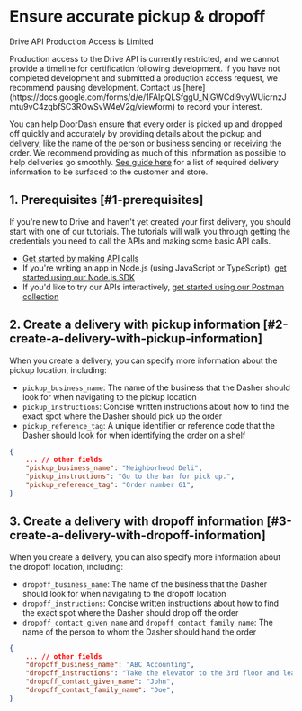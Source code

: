

# Ensure accurate pickup & dropoff

Drive API Production Access is Limited

<Warning>
Production access to the Drive API is currently restricted, and we cannot provide a timeline for certification following development. If you have not completed development and submitted a production access request, we recommend pausing development. Contact us [here](https://docs.google.com/forms/d/e/1FAIpQLSfggU_NjGWCdi9vyWUicrnzJmtu9vC4zgbfSC3ROwSvW4eV2g/viewform) to record your interest.
</Warning>

You can help DoorDash ensure that every order is picked up and dropped off quickly and accurately by providing details about the pickup and delivery, like the name of the person or business sending or receiving the order. We recommend providing as much of this information as possible to help deliveries go smoothly. [See guide here](https://developer.doordash.com/en-US/docs/drive/how_to/build_for_restaurants/#b-what-should-be-communicated-to-the-customer) for a list of required delivery information to be surfaced to the customer and store.

## 1. Prerequisites [#1-prerequisites]

If you're new to Drive and haven't yet created your first delivery, you should start with one of our tutorials. The tutorials will walk you through getting the credentials you need to call the APIs and making some basic API calls.

* [Get started by making API calls](/en-US/docs/drive/tutorials/get_started)
* If you're writing an app in Node.js (using JavaScript or TypeScript), [get started using our Node.js SDK](/en-US/docs/drive/tutorials/get_started_sdk)
* If you'd like to try our APIs interactively, [get started using our Postman collection](/en-US/docs/drive/tutorials/get_started_postman)

## 2. Create a delivery with pickup information [#2-create-a-delivery-with-pickup-information]

When you create a delivery, you can specify more information about the pickup location, including:

* `pickup_business_name`: The name of the business that the Dasher should look for when navigating to the pickup location
* `pickup_instructions`: Concise written instructions about how to find the exact spot where the Dasher should pick up the order
* `pickup_reference_tag`: A unique identifier or reference code that the Dasher should look for when identifying the order on a shelf

```json
{  
    ... // other fields  
    "pickup_business_name": "Neighborhood Deli",  
    "pickup_instructions": "Go to the bar for pick up.",  
    "pickup_reference_tag": "Order number 61",  
}  

```

## 3. Create a delivery with dropoff information [#3-create-a-delivery-with-dropoff-information]

When you create a delivery, you can also specify more information about the dropoff location, including:

* `dropoff_business_name`: The name of the business that the Dasher should look for when navigating to the dropoff location
* `dropoff_instructions`: Concise written instructions about how to find the exact spot where the Dasher should drop off the order
* `dropoff_contact_given_name` and `dropoff_contact_family_name`: The name of the person to whom the Dasher should hand the order

```json
{  
    ... // other fields  
    "dropoff_business_name": "ABC Accounting",  
    "dropoff_instructions": "Take the elevator to the 3rd floor and leave the item on the metal rack.",  
    "dropoff_contact_given_name": "John",  
    "dropoff_contact_family_name": "Doe",  
}  

```

